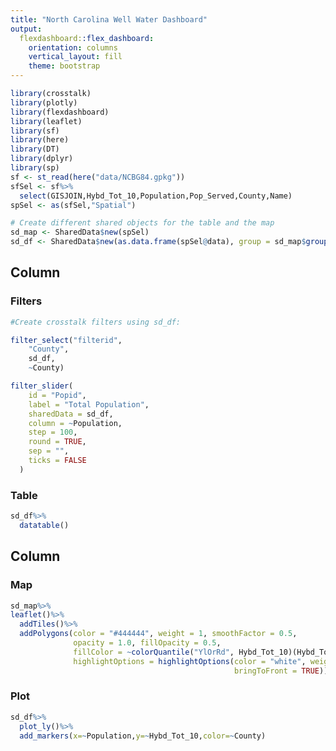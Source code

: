 ---
title: "North Carolina Well Water Dashboard"
output: 
  flexdashboard::flex_dashboard:
    orientation: columns
    vertical_layout: fill
    theme: bootstrap
---

```{r setup, include=FALSE}
library(crosstalk)
library(plotly)
library(flexdashboard)
library(leaflet)
library(sf)
library(here)
library(DT)
library(dplyr)
library(sp)
sf <- st_read(here("data/NCBG84.gpkg"))
sfSel <- sf%>%
  select(GISJOIN,Hybd_Tot_10,Population,Pop_Served,County,Name)
spSel <- as(sfSel,"Spatial")

# Create different shared objects for the table and the map
sd_map <- SharedData$new(spSel)
sd_df <- SharedData$new(as.data.frame(spSel@data), group = sd_map$groupName())

```

Column {data-width=350}
-----------------------------------------------------------------------

### Filters

```{r filters}
#Create crosstalk filters using sd_df:

filter_select("filterid",
    "County",
    sd_df,
    ~County)

filter_slider(
    id = "Popid",
    label = "Total Population",
    sharedData = sd_df,
    column = ~Population,
    step = 100,
    round = TRUE,
    sep = "",
    ticks = FALSE
  )
```

### Table

```{r dt}
sd_df%>%
  datatable()
```

Column {data-width=650}
-----------------------------------------------------------------------

### Map

```{r leaflet}
sd_map%>%
leaflet()%>%
  addTiles()%>%
  addPolygons(color = "#444444", weight = 1, smoothFactor = 0.5,
              opacity = 1.0, fillOpacity = 0.5,
              fillColor = ~colorQuantile("YlOrRd", Hybd_Tot_10)(Hybd_Tot_10),
              highlightOptions = highlightOptions(color = "white", weight = 2,
                                                  bringToFront = TRUE))
```

### Plot

```{r plotly}
sd_df%>%
  plot_ly()%>%
  add_markers(x=~Population,y=~Hybd_Tot_10,color=~County)
```


